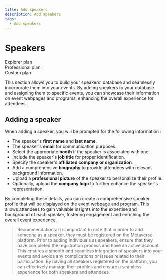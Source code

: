 ```yaml
---
title: Add speakers
description: Add speakers
tags:
  - Add speakers
---
```


# Speakers

<div class="flex-row">
  <div class="plan">Explorer plan</div>
  <div class="plan">Professional plan</div>
  <div class="plan">Custom plan</div>
</div>

This section allows you to build your speakers' database and seamlessly incorporate them into your events. By adding speakers to your database and assigning them to specific events, you can showcase their information on event webpages and programs, enhancing the overall experience for attendees.

## Adding a speaker

When adding a speaker, you will be prompted for the following information :

* The speaker's **first name** and **last name**.
* The speaker's **email** for communication purposes.
* Select the appropriate **booth** if the speaker is associated with one.
* Include the speaker's **job title** for proper identification.
* Specify the speaker's **affiliated company or organization**.
* Add a comprehensive **biography** to provide attendees with relevant background information.
* Upload a **professional picture** of the speaker to personalize their profile.
* Optionally, upload the **company logo** to further enhance the speaker's representation.

By completing these details, you can create a comprehensive speaker profile that will be displayed on the event webpage and program. This allows attendees to gain valuable insights into the expertise and background of each speaker, fostering engagement and enriching the overall event experience.

> Recommendations: It is important to note that in order to add someone as a speaker, they must be registered on the Metaverse platform. Prior to adding individuals as speakers, ensure that they have completed the registration process and have an active account. This ensures a smooth and seamless integration of speakers into your events and avoids any complications or issues related to their participation. By having all speakers registered on the platform, you can effectively manage their profiles and ensure a seamless experience for both speakers and attendees.
